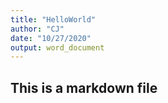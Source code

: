 ```yaml
---
title: "HelloWorld"
author: "CJ"
date: "10/27/2020"
output: word_document
---
```


## This is a markdown file